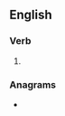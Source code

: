 ==English==

===Verb===
{{head|en|verb form}}

# {{present participle of|en|acervate|nocat=1}}

===Anagrams===
* {{anagrams|en|a=aaceginrtv|vintage car}}